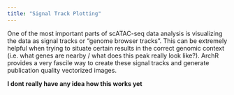 ```yaml
---
title: "Signal Track Plotting"
---
```


One of the most important parts of scATAC-seq data analysis is visualizing the data as signal tracks or "genome browser tracks". This can be extremely helpful when trying to situate certain results in the correct genomic context (i.e. what genes are nearby / what does this peak really look like?). ArchR provides a very fascile way to create these signal tracks and generate publication quality vectorized images.

__I dont really have any idea how this works yet__